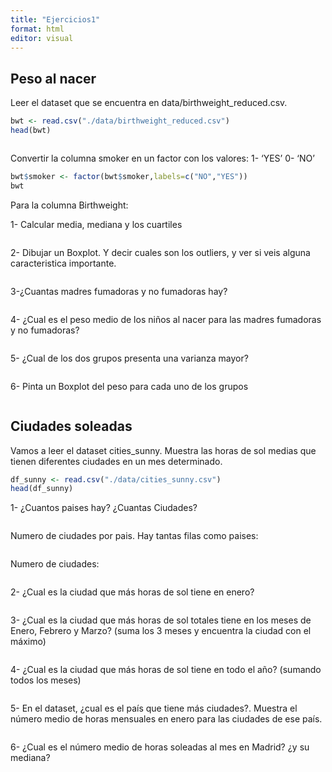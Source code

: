 ```yaml
---
title: "Ejercicios1"
format: html
editor: visual
---
```


## Peso al nacer

Leer el dataset que se encuentra en data/birthweight_reduced.csv.

```r
bwt <- read.csv("./data/birthweight_reduced.csv")
head(bwt)
```

```{}
```

Convertir la columna smoker en un factor con los valores: 1- 'YES' 0- 'NO'

```r
bwt$smoker <- factor(bwt$smoker,labels=c("NO","YES"))
bwt

```

Para la columna Birthweight:

1- Calcular media, mediana y los cuartiles

```r

```

2- Dibujar un Boxplot. Y decir cuales son los outliers, y ver si veis alguna caracteristica importante.

```r

```

3-¿Cuantas madres fumadoras y no fumadoras hay?

```r

```

4- ¿Cual es el peso medio de los niños al nacer para las madres fumadoras y no fumadoras?

```r


```

5- ¿Cual de los dos grupos presenta una varianza mayor?

```r

```

6- Pinta un Boxplot del peso para cada uno de los grupos

```r

```

## Ciudades soleadas

Vamos a leer el dataset cities_sunny. Muestra las horas de sol medias que tienen diferentes ciudades en un mes determinado.

```r
df_sunny <- read.csv("./data/cities_sunny.csv")
head(df_sunny)
```

1- ¿Cuantos paises hay? ¿Cuantas Ciudades?

```r

```

Numero de ciudades por pais. Hay tantas filas como paises:

```r

```

Numero de ciudades:

```r

```

2- ¿Cual es la ciudad que más horas de sol tiene en enero?

```r

```

3- ¿Cual es la ciudad que más horas de sol totales tiene en los meses de Enero, Febrero y Marzo? (suma los 3 meses y encuentra la ciudad con el máximo)

```r


```

4- ¿Cual es la ciudad que más horas de sol tiene en todo el año? (sumando todos los meses)

```r

```

5- En el dataset, ¿cual es el país que tiene más ciudades?. Muestra el número medio de horas mensuales en enero para las ciudades de ese país.

```r

```

6- ¿Cual es el número medio de horas soleadas al mes en Madrid? ¿y su mediana?

```r

```